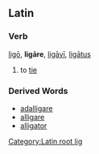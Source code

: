 ==Latin==
[[Category:Latin root lig]]
===Verb===
[[ligo|ligō]], '''ligāre''', [[ligavi|ligāvī]], [[ligatus|ligātus]]

#to [[tie]]
===Derived Words===
*[[adalligare]]
*[[alligare]]
*[[alligator]]